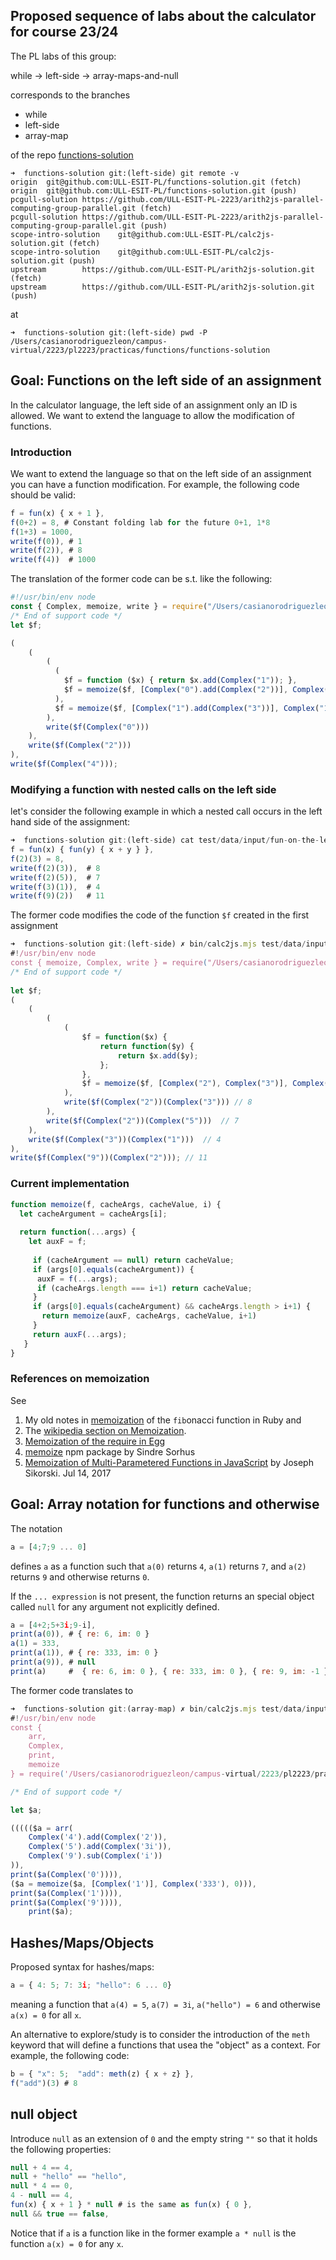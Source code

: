 
##  Proposed sequence of labs about the calculator for course 23/24

The PL labs of this group:

while -> left-side -> array-maps-and-null

corresponds to the branches

- while
- left-side
- array-map

of the repo [functions-solution](https://github.com/ULL-ESIT-PL/functions-solution)

```
➜  functions-solution git:(left-side) git remote -v
origin  git@github.com:ULL-ESIT-PL/functions-solution.git (fetch)
origin  git@github.com:ULL-ESIT-PL/functions-solution.git (push)
pcgull-solution https://github.com/ULL-ESIT-PL-2223/arith2js-parallel-computing-group-parallel.git (fetch)
pcgull-solution https://github.com/ULL-ESIT-PL-2223/arith2js-parallel-computing-group-parallel.git (push)
scope-intro-solution    git@github.com:ULL-ESIT-PL/calc2js-solution.git (fetch)
scope-intro-solution    git@github.com:ULL-ESIT-PL/calc2js-solution.git (push)
upstream        https://github.com/ULL-ESIT-PL/arith2js-solution.git (fetch)
upstream        https://github.com/ULL-ESIT-PL/arith2js-solution.git (push)
```

at

```
➜  functions-solution git:(left-side) pwd -P
/Users/casianorodriguezleon/campus-virtual/2223/pl2223/practicas/functions/functions-solution
```

## Goal: Functions on the left side of an assignment

In the calculator language, the left side of an assignment only an ID is allowed. We want to extend the language to allow the modification of functions.

### Introduction

We want to extend the language so that on the left side of an assignment you can have a function modification. For example, the following code should be valid:

```js showLineNumbers {2,3} filename="test/data/input/fun.calc"
f = fun(x) { x + 1 },
f(0+2) = 8, # Constant folding lab for the future 0+1, 1*8
f(1+3) = 1000,
write(f(0)), # 1
write(f(2)), # 8
write(f(4))  # 1000
```

The translation of the former code can be s.t. like the following:

```js showLineNumbers {11,13} filename="test/data/expectedjs/fun.js"
#!/usr/bin/env node
const { Complex, memoize, write } = require("/Users/casianorodriguezleon/campus-virtual/2223/pl2223/practicas/functions/functions-solution/src/support-lib.js");
/* End of support code */
let $f;

(
    (
        (
          (
            $f = function ($x) { return $x.add(Complex("1")); }, 
            $f = memoize($f, [Complex("0").add(Complex("2"))], Complex("8"), 0)
          ), 
          $f = memoize($f, [Complex("1").add(Complex("3"))], Complex("1000"), 0)
        ), 
        write($f(Complex("0")))
    ), 
    write($f(Complex("2")))
), 
write($f(Complex("4")));
```

### Modifying a function with nested calls on the left side

let's consider the following example in which a nested call occurs in the left hand side of the assignment:

```js showLineNumbers {3} filename="test/data/input/fun-on-the-left-side.calc"
➜  functions-solution git:(left-side) cat test/data/input/fun-on-the-left-side.calc            
f = fun(x) { fun(y) { x + y } },
f(2)(3) = 8, 
write(f(2)(3)),  # 8
write(f(2)(5)),  # 7
write(f(3)(1)),  # 4
write(f(9)(2))   # 11
```

The former code modifies the code of the function `$f`  created in the first assignment

```js showLineNumbers {16} filename="test/data/expectedjs/fun-on-the-left-side.js"
➜  functions-solution git:(left-side) ✗ bin/calc2js.mjs test/data/input/fun-on-the-left-side.calc
#!/usr/bin/env node
const { memoize, Complex, write } = require("/Users/casianorodriguezleon/campus-virtual/2223/pl2223/practicas/functions/functions-solution/src/support-lib.js"); 
/* End of support code */
 
let $f;
(
    (
        (
            (
                $f = function($x) {
                    return function($y) {
                        return $x.add($y);
                    };
                }, 
                $f = memoize($f, [Complex("2"), Complex("3")], Complex("8"), 0)
            ), 
            write($f(Complex("2"))(Complex("3"))) // 8
        ), 
        write($f(Complex("2"))(Complex("5")))  // 7
    ), 
    write($f(Complex("3"))(Complex("1")))  // 4
), 
write($f(Complex("9"))(Complex("2"))); // 11
```

### Current implementation

```js showLineNumbers {1,3} filename="src/support-lib.js"
function memoize(f, cacheArgs, cacheValue, i) {
  let cacheArgument = cacheArgs[i];
  
  return function(...args) {
    let auxF = f;
    
     if (cacheArgument == null) return cacheValue;
     if (args[0].equals(cacheArgument)) {
      auxF = f(...args);
      if (cacheArgs.length === i+1) return cacheValue;
     }
     if (args[0].equals(cacheArgument) && cacheArgs.length > i+1) {
       return memoize(auxF, cacheArgs, cacheValue, i+1)
     }
     return auxF(...args);
   }
}
```

### References on memoization

See 
1. My old notes in [memoization](https://crguezl.github.io/apuntes-ruby/node167.html) of the `fib`onacci function in Ruby and 
2. The [wikipedia section on Memoization](https://en.wikipedia.org/wiki/Memoization).
3. [Memoization of the require in Egg](https://crguezl.github.io/ull-esit-1617/_book/practicas/practica-egg-4.html)
4. [memoize](https://github.com/sindresorhus/memoize) npm package by Sindre Sorhus
5. [Memoization of Multi-Parametered Functions in JavaScript](https://medium.com/@joedski/memoization-of-multi-parametered-functions-in-javascript-8508e89ba545) by Joseph Sikorski. Jul 14, 2017

## Goal: Array notation for functions and otherwise

The notation

```js
a = [4;7;9 ... 0]
```

defines `a` as a function such that `a(0)` returns `4`, `a(1)` returns `7`, and `a(2)` returns `9` and otherwise 
returns `0`.

If the `... expression` is not present, the function returns an special object called 
`null` for any argument not explicitly defined.

```js showLineNumbers filename: test/data/input/arr.calc 
a = [4+2;5+3i;9-i],
print(a(0)), # { re: 6, im: 0 }
a(1) = 333,  
print(a(1)), # { re: 333, im: 0 }
print(a(9)), # null
print(a)     #  { re: 6, im: 0 }, { re: 333, im: 0 }, { re: 9, im: -1 } ]
```

The former code translates to

```js showLineNumbers filename: test/data/expectedjs/arr.js {14-18}
➜  functions-solution git:(array-map) ✗ bin/calc2js.mjs test/data/input/arr.calc | npx prettier --parser babel
#!/usr/bin/env node
const {
    arr,
    Complex,
    print,
    memoize
} = require('/Users/casianorodriguezleon/campus-virtual/2223/pl2223/practicas/functions/functions-solution/src/support-lib.js');

/* End of support code */

let $a;

((((($a = arr(
    Complex('4').add(Complex('2')),
    Complex('5').add(Complex('3i')),
    Complex('9').sub(Complex('i'))
)),
print($a(Complex('0')))),
($a = memoize($a, [Complex('1')], Complex('333'), 0))),
print($a(Complex('1')))),
print($a(Complex('9')))),
    print($a);
```

## Hashes/Maps/Objects

Proposed syntax for hashes/maps:

```js
a = { 4: 5; 7: 3i; "hello": 6 ... 0}
```

meaning a function that `a(4) = 5`, `a(7) = 3i`, `a("hello") = 6` and otherwise `a(x) = 0` for all `x`.

An alternative to explore/study is to consider the introduction of the `meth` keyword that will define a functions that usea the "object" as a context. For example, the following code:

```js
b = { "x": 5;  "add": meth(z) { x + z} },
f("add")(3) # 8
```

## null object 

Introduce `null` as an extension of `0` and the empty string `""` so that it holds the following properties:

```js
null + 4 == 4,
null + "hello" == "hello",
null * 4 == 0,
4 - null == 4,
fun(x) { x + 1 } * null # is the same as fun(x) { 0 },
null && true == false,
```

Notice that if `a` is a function like in the former example `a * null` is the function `a(x) = 0` for any `x`.